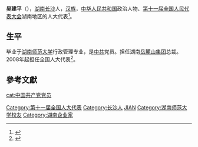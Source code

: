 {{otheruses|吴建平}}
'''吴建平'''（{{bd|1959年||}}），[[湖南|湖南]][[长沙|长沙]]人，[[汉族|汉族]]，[[中华人民共和国|中华人民共和国]]政治人物、[[第十一届全国人民代表大会|第十一届全国人民代表大会]]湖南地区的人大代表<ref>{{cite web|author=新华网|title=第十一届全国人大代表|url=http://news.xinhuanet.com/ziliao/2008-03/03/content_7708230.htm?node=36628|publisher=新华网|accessdate=2014-01-07|archive-date=2014-01-10|archive-url=https://web.archive.org/web/20140110211415/http://news.xinhuanet.com/ziliao/2008-03/03/content_7708230.htm?node=36628|dead-url=no}}</ref>。

==生平==
毕业于[[湖南师范大学|湖南师范大学]]行政管理专业，是[[中共|中共]]党员。担任湖南[[岳麓山集团|岳麓山集团]]总裁。2008年起担任全国人大代表<ref>{{cite news|title=全国人大代表信息-吴建平|url=http://210.82.31.1:8084/delegate/viewDelegate.action?dbid=111725|accessdate=2013-04-05|newspaper=全国人大网|archive-url=https://web.archive.org/web/20140514081055/http://www.npc.gov.cn/delegate/viewDelegate.action?dbid=111725|archive-date=2014-05-14|dead-url=yes}}</ref>。

==參考文獻==
{{reflist}}

{{DEFAULTSORT:Wu jianping}}
[[Category:第十一届全国人大代表|Category:第十一届全国人大代表]]
[[Category:长沙人|Category:长沙人]]
[[Category:吴姓|JIAN]]
[[Category:湖南师范大学校友|Category:湖南师范大学校友]]
[[Category:湖南企业家|Category:湖南企业家]]
[[cat:中国共产党党员|cat:中国共产党党员]]
{{china-bio-stub}}